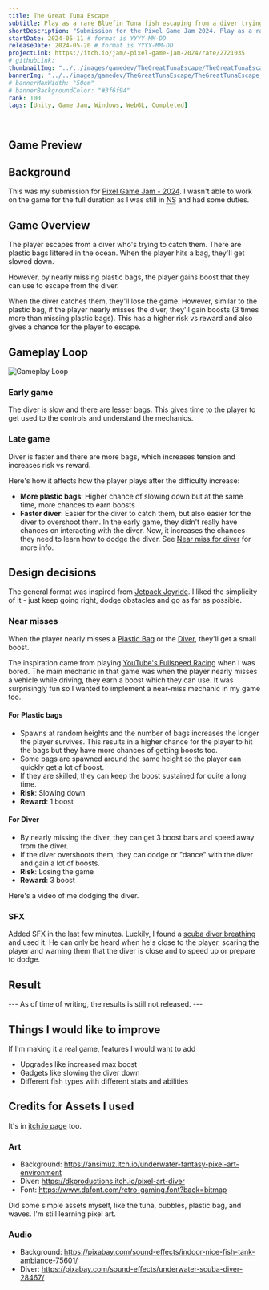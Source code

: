 ```yaml
---
title: The Great Tuna Escape
subtitle: Play as a rare Bluefin Tuna fish escaping from a diver trying to catch you.
shortDescription: "Submission for the Pixel Game Jam 2024. Play as a rare Bluefin Tuna fish escaping from a diver trying to catch you."
startDate: 2024-05-11 # format is YYYY-MM-DD
releaseDate: 2024-05-20 # format is YYYY-MM-DD
projectLink: https://itch.io/jam/-pixel-game-jam-2024/rate/2721035
# githubLink: 
thumbnailImg: "../../images/gamedev/TheGreatTunaEscape/TheGreatTunaEscape_Thumbnail.png"
bannerImg: "../../images/gamedev/TheGreatTunaEscape/TheGreatTunaEscape_Thumbnail2.png"
# bannerMaxWidth: "50em"
# bannerBackgroundColor: "#3f6f94"
rank: 100
tags: [Unity, Game Jam, Windows, WebGL, Completed]

---
```


## Game Preview
<ItchGameEmbed itchLink="https://itch.io/embed-upload/10506970?color=333333" projectName="Test"/>

## Background
This was my submission for [Pixel Game Jam - 2024](https://itch.io/jam/-pixel-game-jam-2024). I wasn't able to work on the game for the full duration as I was still in <abbr title="National Service">NS</abbr> and had some duties. 

## Game Overview
The player escapes from a diver who's trying to catch them. There are plastic bags littered in the ocean. When the player hits a bag, they'll get slowed down. 

However, by nearly missing plastic bags, the player gains boost that they can use to escape from the diver. 

When the diver catches them, they'll lose the game. However, similar to the plastic bag, if the player nearly misses the diver, they'll gain boosts (3 times more than missing plastic bags). This has a higher risk vs reward and also gives a chance for the player to escape.

## Gameplay Loop
![Gameplay Loop](../../images/gamedev/TheGreatTunaEscape/TheGreatTunaEscape_GameplayLoop.png)

### Early game
The diver is slow and there are lesser bags. This gives time to the player to get used to the controls and understand the mechanics.

### Late game
Diver is faster and there are more bags, which increases tension and increases risk vs reward.

Here's how it affects how the player plays after the difficulty increase:
- **More plastic bags**: Higher chance of slowing down but at the same time, more chances to earn boosts
- **Faster diver**: Easier for the diver to catch them, but also easier for the diver to overshoot them. In the early game, they didn't really have chances on interacting with the diver. Now, it increases the chances they need to learn how to dodge the diver. See [Near miss for diver](#for-diver) for more info.

## Design decisions
The general format was inspired from [Jetpack Joyride](https://www.halfbrick.com/games/jetpack-joyride-classic). I liked the simplicity of it - just keep going right, dodge obstacles and go as far as possible.

### Near misses
When the player nearly misses a [Plastic Bag](#for-plastic-bags) or the [Diver](#for-diver), they'll get a small boost.

The inspiration came from playing [YouTube's Fullspeed Racing](https://www.youtube.com/playables/UgkxbgLQk7KP4zQKHctwKY-XKtpJ_OBWL4aO) when I was bored. The main mechanic in that game was when the player nearly misses a vehicle while driving, they earn a boost which they can use. It was surprisingly fun so I wanted to implement a near-miss mechanic in my game too.

#### For Plastic bags
- Spawns at random heights and the number of bags increases the longer the player survives. This results in a higher chance for the player to hit the bags but they have more chances of getting boosts too.
- Some bags are spawned around the same height so the player can quickly get a lot of boost.
- If they are skilled, they can keep the boost sustained for quite a long time.
- **Risk**: Slowing down 
- **Reward**: 1 boost

#### For Diver
- By nearly missing the diver, they can get 3 boost bars and speed away from the diver.
- If the diver overshoots them, they can dodge or "dance" with the diver and gain a lot of boosts.
- **Risk**: Losing the game
- **Reward**: 3 boost

Here's a video of me dodging the diver.
<YoutubeEmbed youtubeLink="https://www.youtube.com/embed/Qc6iz-6DEVM?start=260" title="The Great Tuna Escape Gameplay" />

### SFX
Added SFX in the last few minutes. Luckily, I found a [scuba diver breathing](https://pixabay.com/sound-effects/underwater-scuba-diver-28467/) and used it. He can only be heard when he's close to the player, scaring the player and warning them that the diver is close and to speed up or prepare to dodge.

## Result
--- As of time of writing, the results is still not released. ---

## Things I would like to improve
If I'm making it a real game, features I would want to add
- Upgrades like increased max boost
- Gadgets like slowing the diver down
- Different fish types with different stats and abilities

## Credits for Assets I used
It's in [itch.io page](https://gnoxnahtedev.itch.io/the-great-tuna-escape) too.
### Art
- Background: https://ansimuz.itch.io/underwater-fantasy-pixel-art-environment
- Diver: https://dkproductions.itch.io/pixel-art-diver
- Font: https://www.dafont.com/retro-gaming.font?back=bitmap

Did some simple assets myself, like the tuna, bubbles, plastic bag, and waves. I'm still learning pixel art.

### Audio
- Background: https://pixabay.com/sound-effects/indoor-nice-fish-tank-ambiance-75601/
- Diver: https://pixabay.com/sound-effects/underwater-scuba-diver-28467/